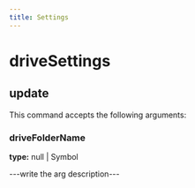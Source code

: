 ```yaml
---
title: Settings
---
```


# driveSettings

## update

This command accepts the following arguments:

### driveFolderName
**type:** null | Symbol

---write the arg description---



